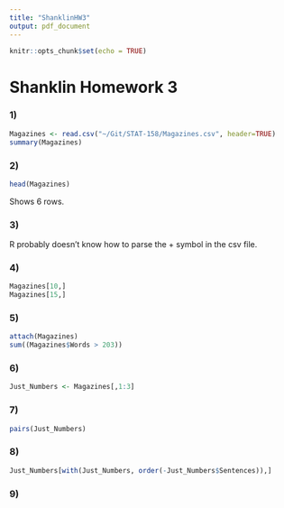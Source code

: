 ---
title: "ShanklinHW3"
output: pdf_document
---

```{r setup, include=FALSE}
knitr::opts_chunk$set(echo = TRUE)
```

# Shanklin Homework 3

### 1)
```{r}

Magazines <- read.csv("~/Git/STAT-158/Magazines.csv", header=TRUE)
summary(Magazines)

```
### 2)

```{r}
head(Magazines)
```

Shows 6 rows.

### 3)

R probably doesn't know how to parse the + symbol in the csv file.

### 4)

```{r}
Magazines[10,]
Magazines[15,]

```

### 5)

```{r}
attach(Magazines)
sum((Magazines$Words > 203))

```

### 6)

```{r}

Just_Numbers <- Magazines[,1:3]

```

### 7)

```{r}

pairs(Just_Numbers)

```

### 8)
```{r}

Just_Numbers[with(Just_Numbers, order(-Just_Numbers$Sentences)),]

```


### 9)
```{r}



```




